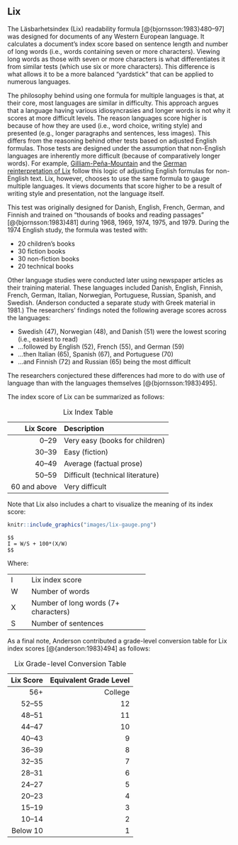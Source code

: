 ## Lix\index{Lix|(ii} {#sec-lix-test}

The Läsbarhetsindex (Lix)\index{Lix!zzzzz@\igobble|seealso{Rix}} readability formula [@{bjornsson:1983}480–97] was designed for documents of any Western European language. It calculates a document's index score based on sentence length and number of long words (i.e., words containing seven or more characters). Viewing long words as those with seven or more characters is what differentiates it from similar tests (which use six or more characters). This difference is what allows it to be a more balanced "yardstick" that can be applied to numerous languages.

The philosophy behind using one formula for multiple languages is that, at their core, most languages are similar in difficulty. This approach argues that a language having various idiosyncrasies and longer words is not why it scores at more difficult levels. The reason languages score higher is because of how they are used (i.e., word choice, writing style) and presented (e.g., longer paragraphs and sentences, less images). This differs from the reasoning behind other tests based on adjusted English formulas. Those tests are designed under the assumption that non-English languages are inherently more difficult (because of comparatively longer words). For example, [Gilliam-Peña-Mountain](#sec-gilliam-pena-mountain-fry-graph)\index{Gilliam-Peña-Mountain} and the [German reinterpretation of Lix](#sec-lix-german-technical) follow this logic of adjusting English formulas for non-English text. Lix, however, chooses to use the same formula to gauge multiple languages. It views documents that score higher to be a result of writing style and presentation, not the language itself.

This test was originally designed for Danish, English, French, German, and Finnish and trained on "thousands of books and reading passages" [@{bjornsson:1983}481] during 1968, 1969, 1974, 1975, and 1979. During the 1974 English study, the formula was tested with:

- 20 children's books
- 30 fiction books
- 30 non-fiction books
- 20 technical books

Other language studies were conducted later using newspaper articles as their training material. These languages included Danish, English, Finnish, French, German, Italian, Norwegian, Portuguese, Russian, Spanish, and Swedish. (Anderson conducted a separate study with Greek material in 1981.) The researchers' findings noted the following average scores across the languages:

- Swedish (47), Norwegian (48), and Danish (51) were the lowest scoring (i.e., easiest to read)
- ...followed by English (52), French (55), and German (59)
- ...then Italian (65), Spanish (67), and Portuguese (70)
- ...and Finnish (72) and Russian (65) being the most difficult

The researchers conjectured these differences had more to do with use of language than with the languages themselves [@{bjornsson:1983}495].

The index score of Lix can be summarized as follows:

| Lix Score | Description |
| --: | :-- |
| 0–29 | Very easy (books for children) |
| 30–39 | Easy (fiction) |
| 40–49 | Average (factual prose) |
| 50–59 | Difficult (technical literature) |
| 60 and above | Very difficult |

Table: Lix Index Table

Note that Lix also includes a chart to visualize the meaning of its index score:

```r
knitr::include_graphics("images/lix-gauge.png")
```

```definition
$$
I = W/S + 100*(X/W)
$$
```

Where:

+:----+:-------------------------------------+
| I   | Lix index score                      |
+-----+--------------------------------------+
| W   | Number of words                      |
+-----+--------------------------------------+
| X   | Number of long words (7+ characters) |
+-----+--------------------------------------+
| S   | Number of sentences                  |
+-----+--------------------------------------+

::: {.minipage data-latex="{\textwidth}"}
As a final note, Anderson contributed a grade-level conversion table for Lix index scores [@{anderson:1983}494] as follows:

| Lix Score | Equivalent Grade Level |
| --: | --: |
| 56+ | College |
| 52–55 | 12  |
| 48–51 | 11  |
| 44–47 | 10  |
| 40–43 | 9   |
| 36–39 | 8   |
| 32–35 | 7   |
| 28–31 | 6   |
| 24–27 | 5   |
| 20–23 | 4   |
| 15–19 | 3   |
| 10–14 | 2   |
| Below 10 | 1   |

Table: Lix Grade-level Conversion Table\index{Lix|)}
:::

\newpage
